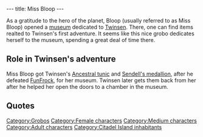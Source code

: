 ---
title: Miss Bloop
---

{{Character|
Name=Miss Bloop|
Image=GBBLOOP.jpg|
Race=[[Grobo]]|
Gender=Female|
Size=Medium|
Age=Adult}}

As a gratitude to the hero of the planet, Bloop (usually referred to as Miss Bloop) opened a [[Miss Bloop's Private Museum|museum]] dedicated to [[Twinsen]]. There, one can find items realted to Twinsen's first adventure.
It seems like this nice grobo dedicates herself to the museum, spending a great deal of time there.

==Role in Twinsen's adventure==
Miss Bloop got Twinsen's [[Ancestral tunic]] and [[Sendell's medallion]], after he defeated [[FunFrock]], for her museum. Twinsen later gets them back from her after he helped her open the doors to a chamber in the museum.

==Quotes==
{{Quote|
Quote=Excuse him, he is a nice Grobo. You know, he only gives himself airs.|
Character=Miss Bloop}}
{{Quote|
Quote=You showed up at the right time. The door at the top of the stairs is jammed. We need to find a way to go upstairs to release it and free the bell which protects your tunic.|
Character=Miss Bloop}}
{{Quote|
Quote=What? The lighthouse keeper? Ah, no! No, no I didn't see him!|
Character=Miss Bloop}}
{{Quote|
Quote=Thank you for releasing the door, Twinsen. Use your tunic with wisdom.|
Character=Miss Bloop}}
{{Quote|
Quote=By the way, don't forget that the trajectory of your magic ball changes with your behavior!|
Character=Miss Bloop}}

[[Category:Grobos]]
[[Category:Female characters]]
[[Category:Medium characters]]
[[Category:Adult characters]]
[[Category:Citadel Island inhabitants]]